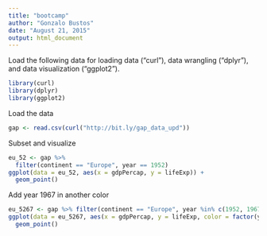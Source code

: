```yaml
---
title: "bootcamp"
author: "Gonzalo Bustos"
date: "August 21, 2015"
output: html_document
---
```


Load the following data for loading data ("curl"), data wrangling ("dplyr"), and data visualization ("ggplot2").

```r
library(curl)
library(dplyr)
library(ggplot2)
```

Load the data
```r
gap <- read.csv(curl("http://bit.ly/gap_data_upd"))
```

Subset and visualize

```r
eu_52 <- gap %>%
  filter(continent == "Europe", year == 1952)
ggplot(data = eu_52, aes(x = gdpPercap, y = lifeExp)) +
  geom_point()
```

Add year 1967 in another color

```r
eu_5267 <- gap %>% filter(continent == "Europe", year %in% c(1952, 1967))
ggplot(data = eu_5267, aes(x = gdpPercap, y = lifeExp, color = factor(year))) +
  geom_point()
```

